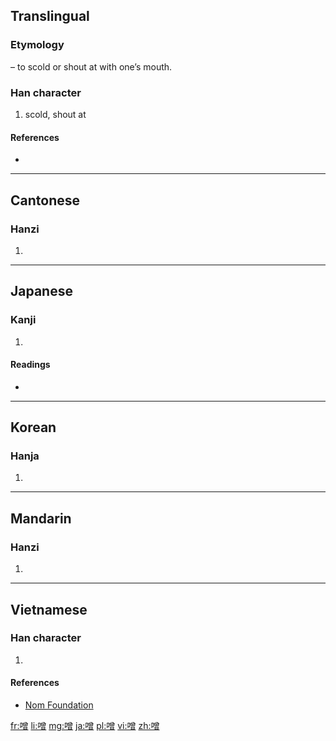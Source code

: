 ==Translingual==
===Etymology===
{{Han compound|口|t1=mouth|曾|ls=psc|c1=s|c2=p}} – to scold or shout at with one’s mouth.

===Han character===
{{Han char|rn=30|rad=口|as=12|sn=15|four=6806<sub>6</sub>|canj=口金田日 (RCWA)}}

# scold, shout at

====References====
* {{Han ref|kx=0208.240|dkj=04303|dj=0431.170|hdz=10686.080|uh=564C|ud=22092|bh=E4F8|bd=58616}}

----

==Cantonese==

===Hanzi===
{{yue-hanzi|jyut=|y=jang1}}

# {{defn|lang=yue|sort=口12}}

----

==Japanese==

===Kanji===
{{ja-kanji|grade=|rs=口12}}

# {{defn|lang=ja|sort=口12}}

====Readings====
* {{ja-readings|on=[[そう]] (sō), [[そ]] (so)|kun=[[かまびすし]] (kamabisushi)}}

----

==Korean==

===Hanja===
{{ko-hanja|hangeul=[[쟁]], [[증]]|rv=jaeng, jeung|mr=chaeng, chŭng}}

# {{defn|lang=ko|sort=口12}}

----

==Mandarin==

===Hanzi===
{{cmn-hanzi|pin=[[cēng]] ([[ceng1]]), [[chēng]] ([[cheng1]])|wg=ts'eng<sup>1</sup>, ch'eng<sup>1</sup>}}

# {{defn|lang=cmn|sort=口12}}

----

==Vietnamese==

===Han character===
{{vi-hantu|[[tung]]|rs=口12}}

# {{defn|lang=vi|sort=口12}}

====References====
*[http://nomfoundation.org/common/nom_details.php?codepoint=564c&img=1 Nom Foundation]

[[fr:噌]]
[[li:噌]]
[[mg:噌]]
[[ja:噌]]
[[pl:噌]]
[[vi:噌]]
[[zh:噌]]